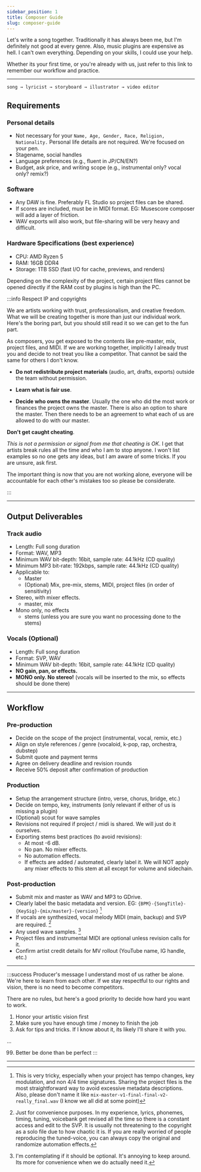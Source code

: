 ```yaml
---
sidebar_position: 1
title: Composer Guide
slug: composer-guide
---
```


Let's write a song together. Traditionally it has always been me, but I'm definitely not good at every genre. Also, music plugins are expensive as hell. I can't own everything. Depending on your skills, I could use your help. 

Whether its your first time, or you're already with us, just refer to this link to remember our workflow and practice. 

---

```
song → lyricist → storyboard → illustrator → video editor
```

## Requirements
### Personal details
- Not necessary for your `Name, Age, Gender, Race, Religion, Nationality.` Personal life details are not required. We're focused on your pen.
- Stagename, social handles  
- Language preferences (e.g., fluent in JP/CN/EN?)  
- Budget, ask price, and writing scope (e.g., instrumental only? vocal only? remix?)

### Software
- Any DAW is fine. Preferably FL Studio so project files can be shared. 
- If scores are included, must be in MIDI format. EG: Musescore composer will add a layer of friction. 
- WAV exports will also work, but file-sharing will be very heavy and difficult. 

### Hardware Specifications (best experience)
- CPU: AMD Ryzen 5
- RAM: 16GB DDR4
- Storage: 1TB SSD (fast I/O for cache, previews, and renders)

Depending on the complexity of the project, certain project files cannot be opened directly if the RAM cost by plugins is high than the PC. 


:::info Respect IP and copyrights

We are artists working with trust, professionalism, and creative freedom. What we will be creating together is more than just our individual work. Here's the boring part, but you should still read it so we can get to the fun part.  

As composers, you get exposed to the contents like pre-master, mix, project files, and MIDI. If we are working together, implicitly I already trust you and decide to not treat you like a competitor. That cannot be said the same for others I don't know. 

- **Do not redistribute project materials** (audio, art, drafts, exports) outside the team without permission.

- **Learn what is fair use**.

- **Decide who owns the master**. Usually the one who did the most work or finances the project owns the master. There is also an option to share the master. Then there needs to be an agreement to what each of us are allowed to do with our master. 

**Don't get caught cheating**. 

*This is not a permission or signal from me that cheating is OK*. I get that artists break rules all the time and who I am to stop anyone. I won't list examples so no one gets any ideas, but I am aware of some tricks. If you are unsure, ask first. 

The important thing is now that you are not working alone, everyone will be accountable for each other's mistakes too so please be considerate. 

:::

---
## Output Deliverables
### Track audio
- Length: Full song duration
- Format: WAV, MP3
- Minimum WAV bit-depth: 16bit, sample rate: 44.1kHz (CD quality) 
- Minimum MP3 bit-rate: 192kbps, sample rate: 44.1kHz (CD quality)
- Applicable to:
    - Master 
    - (Optional) Mix, pre-mix, stems, MIDI, project files (in order of sensitivity)
- Stereo, with mixer effects.
    - master, mix 
- Mono only, no effects
    - stems (unless you are sure you want no processing done to the stems) 

### Vocals (Optional)
- Length: Full song duration
- Format: SVP, WAV
- Minimum WAV bit-depth: 16bit, sample rate: 44.1kHz (CD quality) 
- **NO gain, pan, or effects.**
- **MONO only. No stereo!** (vocals will be inserted to the mix, so effects should be done there)


---
## Workflow
### Pre-production 
- Decide on the scope of the project (instrumental, vocal, remix, etc.)
- Align on style references / genre (vocaloid, k-pop, rap, orchestra, dubstep)
- Submit quote and payment terms
- Agree on delivery deadline and revision rounds
- Receive 50% deposit after confirmation of production

### Production
- Setup the arrangement structure (intro, verse, chorus, bridge, etc.)
- Decide on tempo, key, instruments (only relevant if either of us is missing a plugin)
- (Optional) scout for wave samples 
- Revisions not required if project / midi is shared. We will just do it ourselves. 
- Exporting stems best practices (to avoid revisions): 
    - At most -6 dB. 
    - No pan. No mixer effects. 
    - No automation effects. 
    - If effects are added / automated, clearly label it. We will NOT apply any mixer effects to this stem at all except for volume and sidechain. 

### Post-production
- Submit mix and master as WAV and MP3 to GDrive. 
- Clearly label the basic metadata and version. EG: `{BPM}-{SongTitle}-{KeySig}-{mix/master}-{version}` [^1]
- If vocals are synthesized, vocal melody MIDI (main, backup) and SVP are required. [^2]
- Any used wave samples. [^3]
- Project files and instrumental MIDI are optional unless revision calls for it. 
- Confirm artist credit details for MV rollout (YouTube name, IG handle, etc.)

[^1]: This is very tricky, especially when your project has tempo changes, key modulation, and non 4/4 time signatures. Sharing the project files is the most straightforward way to avoid excessive metadata descriptions. Also, please don't name it like `mix-master-v1-final-final-v2-really_final.wav` (I know we all did at some point)

[^2]: Just for convenience purposes. In my experience, lyrics, phonemes, timing, tuning, voicebank get revised all the time so there is a constant access and edit to the SVP. It is usually not threatening to the copyright as a solo file due to how chaotic it is. If you are really worried of people reproducing the tuned-voice, you can always copy the original and randomize automation effects. 

[^3]: I'm contemplating if it should be optional. It's annoying to keep around. Its more for convenience when we do actually need it. 


---

:::success Producer's message
I understand most of us rather be alone. We're here to learn from each other. If we stay respectful to our rights and vision, there is no need to become competitors. 

There are no rules, but here's a good priority to decide how hard you want to work.

1. Honor your artistic vision first
2. Make sure you have enough time / money to finish the job
3. Ask for tips and tricks. If I know about it, its likely I'll share it with you.

...

99. Better be done than be perfect
:::

---